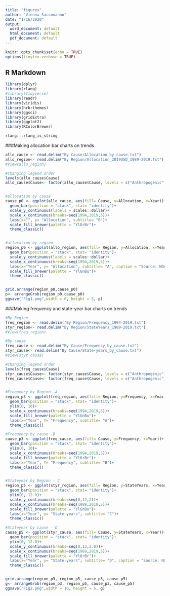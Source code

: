 ```yaml
---
title: "figures"
author: "Vienna Saccomanno"
date: "1/16/2020"
output:
  word_document: default
  html_document: default
  pdf_document: default
---
```


```r
knitr::opts_chunk$set(echo = TRUE)
options(tinytex.verbose = TRUE)
```

## R Markdown

```r
library(dplyr)
library(rlang)
#library(tidyverse)
library(readr)
library(viridis)
library(hrbrthemes)
library(ggsci)
library(gridExtra)
library(ggplot2)
library(RColorBrewer)

rlang:::rlang_is_string
```

###Making allocation bar charts on trends
```r
allo_cause <- read.delim("By Cause/Allocation_by_cause.txt")
allo_region<- read.delim("By Region/Allocation_2019USD_1989-2019.txt")
#View(allo_region)

#Changing legend order
levels(allo_cause$Cause)
allo_cause$Cause<- factor(allo_cause$Cause, levels = c("Anthropogenic", "Environmental", "Combination of both"))


#allocation by cause
cause_p0 <- ggplot(allo_cause, aes(fill= Cause, y=Allocation, x=Year))+
  geom_bar(position = "stack", stat= "identity")+
  scale_y_continuous(labels = scales::dollar)+
  scale_x_continuous(breaks=seq(1994,2019,5))+
  labs(x="", y= "Allocation", subtitle= "B")+
  scale_fill_brewer(palette = "YlOrBr")+
  theme_classic()


#allocation by region
region_p0 <- ggplot(allo_region, aes(fill= Region, y=Allocation, x=Year))+
  geom_bar(position = "stack", stat= "identity")+
  scale_y_continuous(labels = scales::dollar)+
  scale_x_continuous(breaks=seq(1994,2019,5))+
  labs(x="Year", y= "Allocation", subtitle= "A", caption = "Source: NOAA")+
  scale_fill_brewer(palette = "YlGnBu")+
  theme_classic()


grid.arrange(region_p0,cause_p0)
p<- arrangeGrob(region_p0,cause_p0)
ggsave("Fig1.png",width = 6, height = 5, p)

```


###Making frequency and state-year bar charts on trends
```r

#By Region
freq_region <- read.delim("By Region/Frequency_1994-2019.txt")
styr_region<- read.delim("By Region/StateYears_1989-2019.txt")
#View(freq_region)

#By cause
freq_cause <- read.delim("By Cause/Frequency_by_cause.txt")
styr_cause<- read.delim("By Cause/State-years_by_cause.txt")
#View(styr_cause)

#Changing legend order
levels(freq_cause$Cause)
styr_cause$Cause<- factor(styr_cause$Cause, levels = c("Anthropogenic", "Environmental", "Combination of both"))
freq_cause$Cause<- factor(freq_cause$Cause, levels = c("Anthropogenic", "Environmental", "Combination of both"))


#Frequency by Region -A
region_p3 <- ggplot(freq_region, aes(fill= Region, y=Frequency, x=Year))+
  geom_bar(position = "stack", stat= "identity")+
  ylim(0, 10)+
  scale_x_continuous(breaks=seq(1994,2019,5))+
  scale_fill_brewer(palette = "YlGnBu")+
  labs(x="Year", Y= "Frequency", subtitle= "A")+
  theme_classic()

#Frequency by cause -B
cause_p3 <- ggplot(freq_cause, aes(fill= Cause, y=Frequency, x=Year))+
  geom_bar(position = "stack", stat= "identity")+
  ylim(0, 10)+
  scale_x_continuous(breaks=seq(1994,2019,5))+
  scale_fill_brewer(palette = "YlOrBr")+
  labs(x="Year", Y= "Frequency", subtitle= "B")+
  theme_classic()


#Stateyear by Region - C
region_p5 <- ggplot(styr_region, aes(fill= Region, y=StateYears, x=Year))+
  geom_bar(position = "stack", stat= "identity")+
  ylim(0, 12.0)+
  scale_y_continuous(breaks=seq(0,12,2))+
  scale_x_continuous(breaks=seq(1989,2019,5))+
  scale_fill_brewer(palette = "YlGnBu")+
  labs(x="Year", y= "State-years", subtitle= "C")+
  theme_classic()

#Stateyear by cause - D
cause_p5 <- ggplot(styr_cause, aes(fill= Cause, y=StateYears, x=Year))+
  geom_bar(position = "stack", stat= "identity")+
  ylim(0, 12.0)+
  scale_y_continuous(breaks=seq(0,12,2.0))+
  scale_x_continuous(breaks=seq(1989,2019,5))+
  scale_fill_brewer(palette = "YlOrBr")+
  labs(x="Year", y= "State-years", subtitle= "D", caption = "Source: NOAA")+
  theme_classic()


grid.arrange(region_p3, region_p5, cause_p3, cause_p5)
g<- arrangeGrob(region_p3, region_p5, cause_p3, cause_p5)
ggsave("Fig2.png",width = 10, height = 5, g)
```

